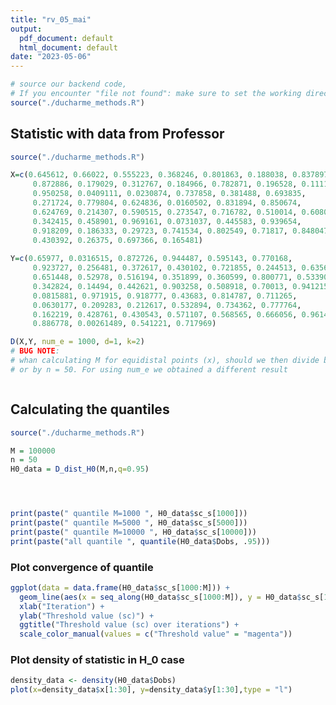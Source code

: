 ```yaml
---
title: "rv_05_mai"
output:
  pdf_document: default
  html_document: default
date: "2023-05-06"
---
```


```r
# source our backend code, 
# If you encounter "file not found": make sure to set the working directory correctly
source("./ducharme_methods.R")

```


## Statistic with data from Professor


```r

source("./ducharme_methods.R")

X=c(0.645612, 0.66022, 0.555223, 0.368246, 0.801863, 0.188038, 0.837897, 
     0.872886, 0.179029, 0.312767, 0.184966, 0.782871, 0.196528, 0.111166, 
     0.950258, 0.0409111, 0.0230874, 0.737858, 0.381488, 0.693835, 
     0.271724, 0.779804, 0.624836, 0.0160502, 0.831894, 0.850674, 
     0.624769, 0.214307, 0.590515, 0.273547, 0.716782, 0.510014, 0.608093, 
     0.342415, 0.458901, 0.969161, 0.0731037, 0.445583, 0.939654, 
     0.918209, 0.186333, 0.29723, 0.741534, 0.802549, 0.71817, 0.848047, 
     0.430392, 0.26375, 0.697366, 0.165481)
 
Y=c(0.65977, 0.0316515, 0.872726, 0.944487, 0.595143, 0.770168, 
     0.923727, 0.256481, 0.372617, 0.430102, 0.721855, 0.244513, 0.635611, 
     0.651448, 0.52978, 0.516194, 0.351899, 0.360599, 0.800771, 0.533902, 
     0.342824, 0.14494, 0.442621, 0.903258, 0.508918, 0.70013, 0.941215, 
     0.0815881, 0.971915, 0.918777, 0.43683, 0.814787, 0.711265, 
     0.0630177, 0.209283, 0.212617, 0.532894, 0.734362, 0.777764, 
     0.162219, 0.428761, 0.430543, 0.571107, 0.568565, 0.666056, 0.96149, 
     0.886778, 0.00261489, 0.541221, 0.717969)

D(X,Y, num_e = 1000, d=1, k=2)
# BUG NOTE:
# whan calculating M for equidistal points (x), should we then divide by num_e (1000)
# or by n = 50. For using num_e we obtained a different result



```

## Calculating the quantiles



```r
source("./ducharme_methods.R")

M = 100000
n = 50
H0_data = D_dist_H0(M,n,q=0.95)




print(paste(" quantile M=1000 ", H0_data$sc_s[1000]))
print(paste(" quantile M=5000 ", H0_data$sc_s[5000]))
print(paste(" quantile M=10000 ", H0_data$sc_s[10000]))
print(paste("all quantile ", quantile(H0_data$Dobs, .95)))
```


### Plot convergence of quantile

```r
ggplot(data = data.frame(H0_data$sc_s[1000:M])) +
  geom_line(aes(x = seq_along(H0_data$sc_s[1000:M]), y = H0_data$sc_s[1000:M], color = "Threshold value")) +
  xlab("Iteration") +
  ylab("Threshold value (sc)") +
  ggtitle("Threshold value (sc) over iterations") +
  scale_color_manual(values = c("Threshold value" = "magenta"))
```

### Plot density of statistic in H_0 case

```r

density_data <- density(H0_data$Dobs)
plot(x=density_data$x[1:30], y=density_data$y[1:30],type = "l")

```

